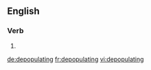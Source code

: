 
==English==

===Verb===
{{head|en}}

# {{present participle of|depopulate|lang=en}}

[[de:depopulating]]
[[fr:depopulating]]
[[vi:depopulating]]